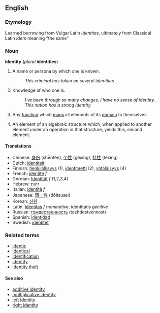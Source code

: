 ==English==

===Etymology===
Learned borrowing from Vulgar Latin ''identitas'', ultimately from Classical Latin ''idem'' meaning "the same"

===Noun===
'''identity''' (''plural'' '''identities''')

# A name or persona by which one is known.
#: ''This criminal has taken on several identities''
# Knowledge of who one is.
#: ''I've been through so many changes, I have no sense of identity.''
#: ''This nation has a strong identity.''
# {{cattag2|Algebra|Computing}} Any [[function]] which [[map]]s all elements of its [[domain]] to themselves.
# {{algebra}} An element of an algebraic structure which, when applied to another element under an operation in that structure, yields this, second element.

====Translations====
*Chinese: [[身份]] (shēnfèn), [[个性]] (gèxìng), [[特性]] (tèxìng)
*Dutch: [[identiteit]]
*Finnish: [[henkilöllisyys]] (1), [[identiteetti]] (2), [[yhtäläisyys]] (4)
*French: [[identité]] ''f''
*German: [[Identität]] ''f'' (1,2,3,4)
*Hebrew: [[זהות]]
*Italian: [[identità]] ''f''
*Japanese: [[同一性]] (d&#333;itsusei)
*Korean: [[신원]]
*Latin: [[identitas]] ''f'' ''nominative'', identitatis ''genitive''
*Russian: [[тождественность]] (tozhdestvennost)
*Spanish: [[identidad]]
*Swedish: [[identitet]]

===Related terms===
*[[identic]]
*[[identical]]
*[[identification]]
*[[identify]]
*[[identity theft]]

====See also====
*[[additive identity]]
*[[multiplicative identity]]
*[[left identity]]
*[[right identity]]
